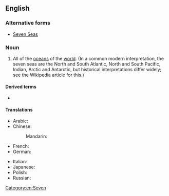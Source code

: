 ==English==
{{wp}}

===Alternative forms===
* [[Seven Seas]]

===Noun===
{{en-noun|head=[[seven]] [[sea|seas]]|-}}

# {{context|poetic|lang=en}} All of the [[ocean]]s of the [[world]]. (In a common modern interpretation, the seven seas are the North and South Atlantic, North and South Pacific, Indian, Arctic and Antarctic, but historical interpretations differ widely; see the Wikipedia article for this.)

====Derived terms====
* {{l|en|Edinburgh of the Seven Seas}}

====Translations====
{{trans-top|all of the Earths oceans}}
* Arabic: {{t|ar|البحار السبعة|tr=al-biḥār al-sábʿa|sc=Arab}}
* Chinese:
*: Mandarin: {{t|cmn|七海|tr=qīhǎi|sc=Hani}}
* French: {{t+|fr|sept mers|f-p}}
* German: {{t|de|sieben Meere}}
{{trans-mid}}
* Italian: {{t|it|sette mari|f}}
* Japanese: {{t|ja|七つの海|tr=ななつのうみ, nanatsu no umi|sc=Jpan}}
* Polish: {{t|pl|siedem mórz}}
* Russian: {{t|ru|семь морей|tr=semʹ moréj|sc=Cyrl}}
{{trans-bottom}}

[[Category:en:Seven]]